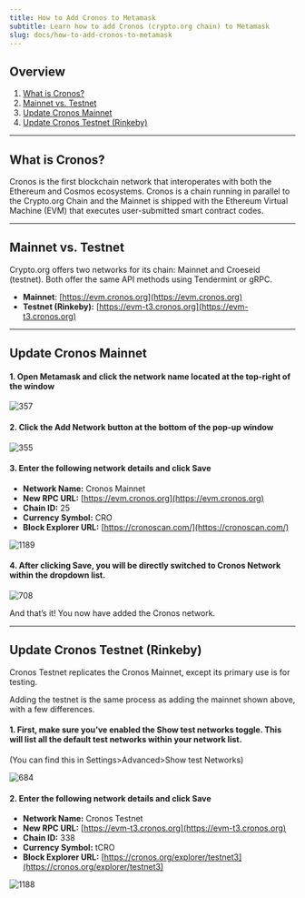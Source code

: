 ```yaml
---
title: How to Add Cronos to Metamask
subtitle: Learn how to add Cronos (crypto.org chain) to Metamask
slug: docs/how-to-add-cronos-to-metamask
---
```



## Overview

1. ​[What is Cronos?](#what-is-near)​​
2. ​[Mainnet vs. Testnet​](#mainnet-vs.-testnet-fuji)
3. [​Update Cronos Mainnet](#update-aurora-mainnet)
4. [​Update Cronos Testnet (Rinkeby)​](#update-aurora-testnet)

***

## What is Cronos?

Cronos is the first blockchain network that interoperates with both the Ethereum and Cosmos ecosystems. Cronos is a chain running in parallel to the Crypto.org Chain and the Mainnet is shipped with the Ethereum Virtual Machine (EVM) that executes user-submitted smart contract codes.

***

## Mainnet vs. Testnet

Crypto.org offers two networks for its chain: Mainnet and Croeseid (testnet). Both offer the same API methods using Tendermint or gRPC.

* **Mainnet**: [https://evm.cronos.org](https://evm.cronos.org)
* **Testnet (Rinkeby):** [https://evm-t3.cronos.org](https://evm-t3.cronos.org)

***

## Update Cronos Mainnet

#### 1. Open Metamask and click the network name located at the top-right of the window

![357](/images/6e03c56-Untitled_31.png "Untitled (31).png")

#### 2. Click the Add Network button at the bottom of the pop-up window

![355](/images/c1cb4ca-Group_24_1.png "Group 24 (1).png")

#### 3. Enter the following network details and click Save

* **Network Name:** Cronos Mainnet
* **New RPC URL:** [https://evm.cronos.org](https://evm.cronos.org)
* **Chain ID:** 25
* **Currency Symbol:** CRO
* **Block Explorer URL:** [https://cronoscan.com/](https://cronoscan.com/)

![1189](/images/3be7a27-Group_27.png "Group 27.png")

#### 4. After clicking Save, you will be directly switched to Cronos Network within the dropdown list.

![708](/images/0135c11-Screen_Shot_2022-04-15_at_12.25.07_PM.png "Screen Shot 2022-04-15 at 12.25.07 PM.png")

And that’s it! You now have added the Cronos network.

***

## Update Cronos Testnet (Rinkeby)

Cronos Testnet replicates the Cronos Mainnet, except its primary use is for testing.

Adding the testnet is the same process as adding the mainnet shown above, with a few differences.

#### 1. First, make sure you’ve enabled the Show test networks toggle. This will list all the default test networks within your network list.

(You can find this in Settings>Advanced>Show test Networks)

![684](/images/5fd2da7-Untitled_32.png "Untitled (32).png")

#### 2. Enter the following network details and click Save

* **Network Name:** Cronos Testnet
* **New RPC URL:** [https://evm-t3.cronos.org](https://evm-t3.cronos.org)
* **Chain ID:** 338
* **Currency Symbol:** tCRO
* **Block Explorer URL:** [https://cronos.org/explorer/testnet3](https://cronos.org/explorer/testnet3)

![1188](/images/b5f2e43-Group_29_1.png "Group 29 (1).png")
